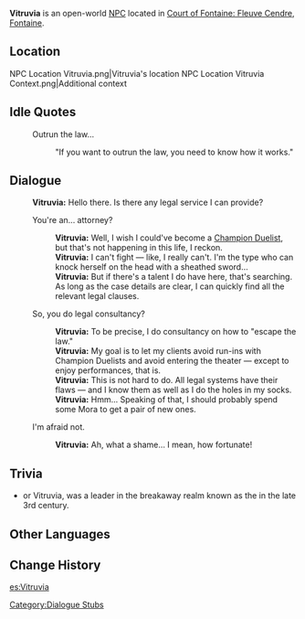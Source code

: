 {{Meta
<!-- Remove this template after adding the missing info -->
|missing_NPC_profile  = yes
}}
{{Character Infobox
|type             = Open-World NPC
|image            = NPC Vitruvia.png
|realname         = <!-- Optional, if different from in-game name -->
|deceased         = <!-- Past (for deceased prior to events of the game) or free response -->
|region           = Fontaine<!-- Character's home/main region -->
|location         = Fontaine<!-- Region where the character appears -->
|affiliation      = 
|title            = Legal Adviser

|ancestry         = <!-- Clan/family -->
|father           = 
|mother           = 
|spouse           = 
|sibling          = 
|child            = 
|relative         = 

|voiceEN          = 
|voiceCN          = 
|voiceJP          = 
|voiceKR          = 
|dialoguereward   = 
}}
'''Vitruvia''' is an open-world [[NPC]] located in [[Court of Fontaine: Fleuve Cendre]], [[Fontaine]].
<!-- Following a certain dialogue branch for the first time gives the player AMOUNT_AS_WORD [[Item]]. -->

==Location==
<gallery>
NPC Location Vitruvia.png|Vitruvia's location
NPC Location Vitruvia Context.png|Additional context
</gallery>
<!--
==Profile==
Detailed story/lore information goes here.
''(To be added.)''

===Appearance===
Keep appearance section short and concise. Limit to 2 paragraphs with 3-4 sentences each.
''(To be added.)''

==Quests and Events==
{{Quests and Events}}
-->
==Idle Quotes==
{{Dialogue Start}}
: {{DIcon|Idle}} Outrun the law...
:: {{A|VO Vitruvia 01.ogg}} "If you want to outrun the law, you need to know how it works."
{{Dialogue End}}

==Dialogue==
{{Dialogue Start}}
:'''Vitruvia:''' Hello there. Is there any legal service I can provide?
:{{DIcon}} You're an... attorney?
::'''Vitruvia:''' Well, I wish I could've become a [[Champion Duelist]], but that's not happening in this life, I reckon.
::'''Vitruvia:''' I can't fight &mdash; like, I really can't. I'm the type who can knock herself on the head with a sheathed sword...
::'''Vitruvia:''' But if there's a talent I do have here, that's searching. As long as the case details are clear, I can quickly find all the relevant legal clauses.
:{{DIcon}} So, you do legal consultancy?
::'''Vitruvia:''' To be precise, I do consultancy on how to "escape the law."
::'''Vitruvia:''' My goal is to let my clients avoid run-ins with Champion Duelists and avoid entering the theater &mdash; except to enjoy performances, that is.
::'''Vitruvia:''' This is not hard to do. All legal systems have their flaws &mdash; and I know them as well as I do the holes in my socks.
::'''Vitruvia:''' Hmm... Speaking of that, I should probably spend some Mora to get a pair of new ones.
:{{DIcon}} I'm afraid not.
::'''Vitruvia:''' Ah, what a shame... I mean, how fortunate!
{{Dialogue End}}
<!--
==Event Dialogue==
===Event Name===
{{Dialogue Start}}
:'''Vitruvia:'''
{{Dialogue End}}
-->
==Trivia ==
* {{W|Victoria (Gallic Empire)|Victoria}} or Vitruvia, was a leader in the {{W|Roman Empire|Roman}} breakaway realm known as the {{W|Gallic Empire}} in the late 3rd century.

==Other Languages==
{{Other Languages
|default_hidden = 1
|en       = Vitruvia
|zhs      = 薇托维娅
|zhs_rm   = Wēituōwéiyà
|zht      = 薇托維婭
|zht_rm   = Wéituōwéiyà
|ja       = ヴィトルヴィア
|ja_rm    = Vitoruvia
|ko       = 비트루비아
|es       = Vitruvia
|fr       = Vitruvia
|ru       = Витрувия
|th       = Vitruvia
|vi       = Vitruvia
|de       = Vitruvia
|id       = Vitruvia
|pt       = Vitruvia
|tr       = Vitruvia
|it       = Vitruvia
}}

==Change History==
{{Change History|4.0}}
<!--
==References==
{{Reflist}}
-->
[[Category:Dialogue Stubs]]

[[es:Vitruvia]]